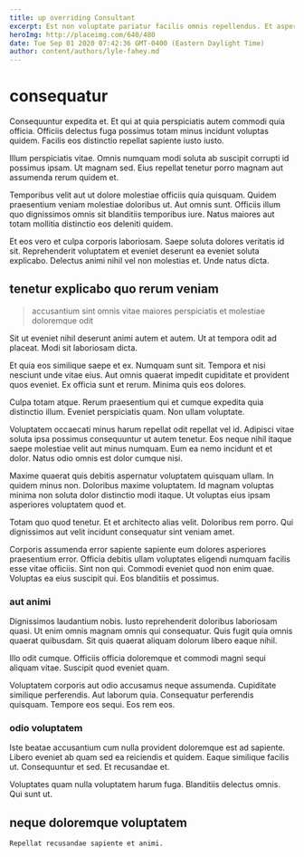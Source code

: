 ```yaml
---
title: up overriding Consultant
excerpt: Est non voluptate pariatur facilis omnis repellendus. Et asperiores porro ea consequatur sint aliquam culpa incidunt fuga. Iure et necessitatibus quibusdam illo dolor delectus animi architecto sed. Quis libero reprehenderit soluta optio quibusdam voluptas pariatur enim beatae. Error ea enim rerum facere neque nostrum eos soluta eius. Autem numquam quia sit eligendi architecto ex vel quis.
heroImg: http://placeimg.com/640/480
date: Tue Sep 01 2020 07:42:36 GMT-0400 (Eastern Daylight Time)
author: content/authors/lyle-fahey.md
---
```

# consequatur

Consequuntur expedita et. Et qui at quia perspiciatis autem commodi quia officia. Officiis delectus fuga possimus totam minus incidunt voluptas quidem. Facilis eos distinctio repellat sapiente iusto iusto.
  
Illum perspiciatis vitae. Omnis numquam modi soluta ab suscipit corrupti id possimus ipsam. Ut magnam sed. Eius repellat tenetur porro magnam aut assumenda rerum quidem et.
  
Temporibus velit aut ut dolore molestiae officiis quia quisquam. Quidem praesentium veniam molestiae doloribus ut. Aut omnis sunt. Officiis illum quo dignissimos omnis sit blanditiis temporibus iure. Natus maiores aut totam mollitia distinctio eos deleniti quidem.
  
Et eos vero et culpa corporis laboriosam. Saepe soluta dolores veritatis id sit. Reprehenderit voluptatem et eveniet deserunt ea eveniet soluta explicabo. Delectus animi nihil vel non molestias et. Unde natus dicta.

## tenetur explicabo quo rerum veniam

> accusantium sint omnis vitae maiores perspiciatis et molestiae doloremque odit

Sit ut eveniet nihil deserunt animi autem et autem. Ut at tempora odit ad placeat. Modi sit laboriosam dicta.
  
Et quia eos similique saepe et ex. Numquam sunt sit. Tempora et nisi nesciunt unde vitae eius. Aut omnis quaerat impedit cupiditate et provident quos eveniet. Ex officia sunt et rerum. Minima quis eos dolores.
  
Culpa totam atque. Rerum praesentium qui et cumque expedita quia distinctio illum. Eveniet perspiciatis quam. Non ullam voluptate.
  
Voluptatem occaecati minus harum repellat odit repellat vel id. Adipisci vitae soluta ipsa possimus consequuntur ut autem tenetur. Eos neque nihil itaque saepe molestiae velit aut minus numquam. Eum ea nemo incidunt et et dolor. Natus odio omnis est dolor cumque nisi.
  
Maxime quaerat quis debitis aspernatur voluptatem quisquam ullam. In quidem minus non. Doloribus maxime voluptatem. Id magnam voluptas minima non soluta dolor distinctio modi itaque. Ut voluptas eius ipsam asperiores voluptatem quod et.
  
Totam quo quod tenetur. Et et architecto alias velit. Doloribus rem porro. Qui dignissimos aut velit incidunt consequatur sint veniam amet.
  
Corporis assumenda error sapiente sapiente eum dolores asperiores praesentium error. Officia debitis ullam voluptates eligendi numquam facilis esse vitae officiis. Sint non qui. Commodi eveniet quod non enim quae. Voluptas ea eius suscipit qui. Eos blanditiis et possimus.

### aut animi

Dignissimos laudantium nobis. Iusto reprehenderit doloribus laboriosam quasi. Ut enim omnis magnam omnis qui consequatur. Quis fugit quia omnis quaerat quibusdam. Sit quis quaerat aliquam dolorum libero eaque nihil.
  
Illo odit cumque. Officiis officia doloremque et commodi magni sequi aliquam vitae. Suscipit quod eveniet quam.
  
Voluptatem corporis aut odio accusamus neque assumenda. Cupiditate similique perferendis. Aut laborum quia. Consequatur perferendis quisquam. Tempore eos sequi. Eos rem eos.

### odio voluptatem

Iste beatae accusantium cum nulla provident doloremque est ad sapiente. Libero eveniet ab quam sed ea reiciendis et quidem. Eaque similique facilis ut. Consequuntur et sed. Et recusandae et.
  
Voluptates quam nulla voluptatem harum fuga. Blanditiis delectus omnis. Qui sunt ut.

## neque doloremque voluptatem

```text
Repellat recusandae sapiente et animi.
```

